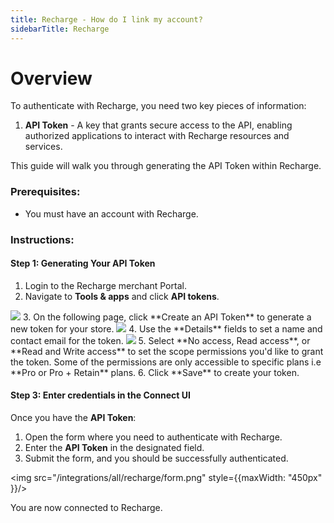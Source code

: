 ```yaml
---
title: Recharge - How do I link my account?
sidebarTitle: Recharge
---
```



# Overview

To authenticate with Recharge, you need two key pieces of information:
1. **API Token** - A key that grants secure access to the API, enabling authorized applications to interact with Recharge resources and services.

This guide will walk you through generating the API Token within Recharge.

### Prerequisites:

- You must have an account with Recharge.

### Instructions:

#### Step 1: Generating Your API Token

1. Login to the Recharge merchant Portal.
2. Navigate to **Tools & apps** and click **API tokens**.
<img src="/integrations/all/recharge/tools_apps.png" />
3. On the following page, click **Create an API Token** to generate a new token for your store.
<img src="/integrations/all/recharge/create_api_token.png" />
4. Use the **Details** fields to set a name and contact email for the token.
<img src="/integrations/all/recharge/api_key_details.png" />
5. Select **No access, Read access**, or **Read and Write access** to set the scope permissions you'd like to grant the token.
<Tip>Some of the permissions are only accessible to specific plans i.e **Pro or Pro + Retain** plans.</Tip>
6. Click **Save** to create your token.

#### Step 3: Enter credentials in the Connect UI

Once you have the **API Token**:
1. Open the form where you need to authenticate with Recharge.
2. Enter the **API Token** in the designated field.
3. Submit the form, and you should be successfully authenticated.


<img src="/integrations/all/recharge/form.png" style={{maxWidth: "450px" }}/>

You are now connected to Recharge.
